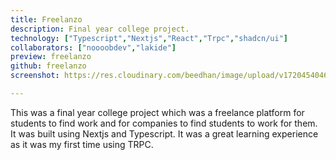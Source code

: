 ```yaml
---
title: Freelanzo
description: Final year college project.
technology: ["Typescript","Nextjs","React","Trpc","shadcn/ui"]
collaborators: ["noooobdev","lakide"]
preview: freelanzo
github: freelanzo
screenshot: https://res.cloudinary.com/beedhan/image/upload/v1720454046/Freelanzo_llhtk6.png

---
```


This was a final year college project which was a freelance platform for students to find work and for companies to find students to work for them. It was built using Nextjs and Typescript. It was a great learning experience as it was my first time using TRPC.